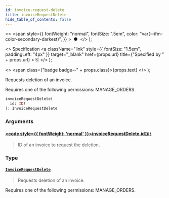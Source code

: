 ```yaml
---
id: invoice-request-delete
title: invoiceRequestDelete
hide_table_of_contents: false
---
```


  <>
    <span
      style={{
        fontWeight: "normal",
        fontSize: ".5em",
        color: "var(--ifm-color-secondary-darkest)",
      }}
    >
      &nbsp;●&nbsp;
    </span>
  </>
);

  <>
    Specification
    <a
      className="link"
      style={{ fontSize: "1.5em", paddingLeft: "4px" }}
      target="\_blank"
      href={props.url}
      title={"Specified by " + props.url}
    >
      ⎘
    </a>
  </>
);

  <>
    <span class={"badge badge--" + props.class}>{props.text}</span>
  </>
);

Requests deletion of an invoice.

Requires one of the following permissions: MANAGE_ORDERS.

```graphql
invoiceRequestDelete(
  id: ID!
): InvoiceRequestDelete
```

### Arguments

#### [<code style={{ fontWeight: 'normal' }}>invoiceRequestDelete.<b>id</b></code>](#)<Bullet />[`ID!`](../../api-reference/scalars/id) <Badge class="secondary" text="non-null"/> <Badge class="secondary" text="scalar"/>

> ID of an invoice to request the deletion.

### Type

#### [`InvoiceRequestDelete`](../../api-reference/objects/invoice-request-delete) <Badge class="secondary" text="object"/>

> Requests deletion of an invoice.

Requires one of the following permissions: MANAGE_ORDERS.

>
